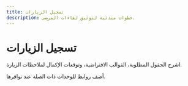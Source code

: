 ```yaml
---
title: تسجيل الزيارات
description: خطوات مبدئية لتوثيق لقاءات المرضى.
---
```


# تسجيل الزيارات

اشرح الحقول المطلوبة، القوالب الافتراضية، وتوقعات الإكمال لملاحظات الزيارة.

أضف روابط للوحدات ذات الصلة عند توافرها.
